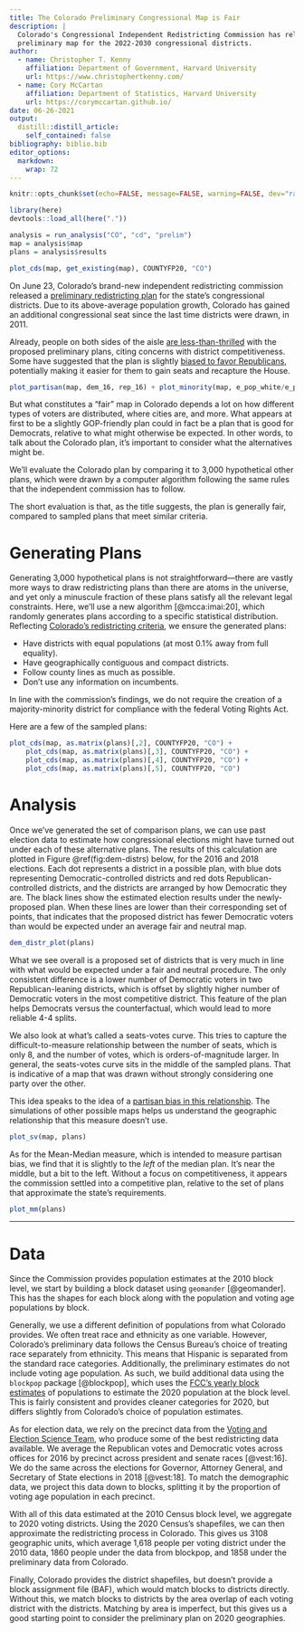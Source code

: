 ```yaml
---
title: The Colorado Preliminary Congressional Map is Fair
description: |
  Colorado's Congressional Independent Redistricting Commission has released a 
  preliminary map for the 2022-2030 congressional districts.
author:
  - name: Christopher T. Kenny
    affiliation: Department of Government, Harvard University
    url: https://www.christophertkenny.com/
  - name: Cory McCartan
    affiliation: Department of Statistics, Harvard University
    url: https://corymccartan.github.io/
date: 06-26-2021
output:
  distill::distill_article:
    self_contained: false
bibliography: biblio.bib
editor_options: 
  markdown: 
    wrap: 72
---
```


```r
knitr::opts_chunk$set(echo=FALSE, message=FALSE, warning=FALSE, dev="ragg_png")

library(here)
devtools::load_all(here("."))

analysis = run_analysis("CO", "cd", "prelim")
map = analysis$map
plans = analysis$results
```

```r
plot_cds(map, get_existing(map), COUNTYFP20, "CO")
```

On June 23, Colorado's brand-new independent redistricting commission
released a [preliminary redistricting
plan](https://redistricting.colorado.gov/content/prelim-congressional-maps)
for the state's congressional districts. Due to its above-average
population growth, Colorado has gained an additional congressional seat
since the last time districts were drawn, in 2011.

Already, people on both sides of the aisle [are
less-than-thrilled](https://www.cpr.org/2021/06/23/a-congressional-district-for-the-north-denver-metro-thats-where-the-first-map-has-it/)
with the proposed preliminary plans, citing concerns with district
competitiveness. Some have suggested that the plan is slightly [biased
to favor
Republicans](https://www.politico.com/news/2021/06/23/redistricting-colorado-map-perlmutter-495830),
potentially making it easier for them to gain seats and recapture the
House.

```r
plot_partisan(map, dem_16, rep_16) + plot_minority(map, e_pop_white/e_pop)
```

But what constitutes a "fair" map in Colorado depends a lot on how
different types of voters are distributed, where cities are, and more.
What appears at first to be a slightly GOP-friendly plan could in fact
be a plan that is good for Democrats, relative to what might otherwise
be expected. In other words, to talk about the Colorado plan, it's
important to consider what the alternatives might be.

We'll evaluate the Colorado plan by comparing it to 3,000 hypothetical
other plans, which were drawn by a computer algorithm following the same
rules that the independent commission has to follow.

The short evaluation is that, as the title suggests, the plan is
generally fair, compared to sampled plans that meet similar criteria.

# Generating Plans

Generating 3,000 hypothetical plans is not straightforward---there are
vastly more ways to draw redistricting plans than there are atoms in the
universe, and yet only a minuscule fraction of these plans satisfy all
the relevant legal constraints. Here, we'll use a new algorithm
[@mcca:imai:20], which randomly generates plans according to a specific
statistical distribution. Reflecting [Colorado's redistricting
criteria](https://redistricting.colorado.gov/content/congressional-redistricting),
we ensure the generated plans:

-   Have districts with equal populations (at most 0.1% away from full
    equality).
-   Have geographically contiguous and compact districts.
-   Follow county lines as much as possible.
-   Don't use any information on incumbents.

<aside>

In line with the commission's findings, we do not require the creation
of a majority-minority district for compliance with the federal Voting
Rights Act.

</aside>

Here are a few of the sampled plans:

```r
plot_cds(map, as.matrix(plans)[,2], COUNTYFP20, "CO") +
    plot_cds(map, as.matrix(plans)[,3], COUNTYFP20, "CO") +
    plot_cds(map, as.matrix(plans)[,4], COUNTYFP20, "CO") +
    plot_cds(map, as.matrix(plans)[,5], COUNTYFP20, "CO") 
```

# Analysis

Once we've generated the set of comparison plans, we can use past
election data to estimate how congressional elections might have turned
out under each of these alternative plans. The results of this
calculation are plotted in Figure \@ref(fig:dem-distrs) below, for the
2016 and 2018 elections. Each dot represents a district in a possible
plan, with blue dots representing Democratic-controlled districts and
red dots Republican-controlled districts, and the districts are arranged
by how Democratic they are. The black lines show the estimated election
results under the newly-proposed plan. When these lines are lower than
their corresponding set of points, that indicates that the proposed
district has fewer Democratic voters than would be expected under an
average fair and neutral map.

```r
dem_distr_plot(plans)
```

What we see overall is a proposed set of districts that is very much in
line with what would be expected under a fair and neutral procedure. The
only consistent difference is a lower number of Democratic voters in two
Republican-leaning districts, which is offset by slightly higher number
of Democratic voters in the most competitive district. This feature of
the plan helps Democrats versus the counterfactual, which would lead to
more reliable 4-4 splits.

We also look at what's called a seats-votes curve. This tries to capture
the difficult-to-measure relationship between the number of seats, which
is only 8, and the number of votes, which is orders-of-magnitude larger.
In general, the seats-votes curve sits in the middle of the sampled
plans. That is indicative of a map that was drawn without strongly
considering one party over the other.

<aside>

This idea speaks to the idea of a [partisan bias in this
relationship](https://gking.harvard.edu/files/LP9.pdf). The simulations
of other possible maps helps us understand the geographic relationship
that this measure doesn't use.

</aside>

```r
plot_sv(map, plans)
```

As for the Mean-Median measure, which is intended to measure partisan
bias, we find that it is slightly to the *left* of the median plan. It's
near the middle, but a bit to the left. Without a focus on
competitiveness, it appears the commission settled into a competitive
plan, relative to the set of plans that approximate the state's
requirements.

```r
plot_mm(plans)
```

------------------------------------------------------------------------

# Data

Since the Commission provides population estimates at the 2010 block
level, we start by building a block dataset using `geomander`
[@geomander]. This has the shapes for each block along with the
population and voting age populations by block.

Generally, we use a different definition of populations from what
Colorado provides. We often treat race and ethnicity as one variable.
However, Colorado's preliminary data follows the Census Bureau's choice
of treating race separately from ethnicity. This means that Hispanic is
separated from the standard race categories. Additionally, the
preliminary estimates do not include voting age population. As such, we
build additional data using the `blockpop` package [@blockpop], which
uses the [FCC's yearly block
estimates](https://www.fcc.gov/staff-block-estimates) of populations to
estimate the 2020 population at the block level. This is fairly
consistent and provides cleaner categories for 2020, but differs
slightly from Colorado's choice of population estimates.

As for election data, we rely on the precinct data from the [Voting and
Election Science Team](https://twitter.com/vest_team?lang=en), who
produce some of the best redistricting data available. We average the
Republican votes and Democratic votes across offices for 2016 by
precinct across president and senate races [@vest:16]. We do the same
across the elections for Governor, Attorney General, and Secretary of
State elections in 2018 [@vest:18]. To match the demographic data, we
project this data down to blocks, splitting it by the proportion of
voting age population in each precinct.

With all of this data estimated at the 2010 Census block level, we
aggregate to 2020 voting districts. Using the 2020 Census's shapefiles,
we can then approximate the redistricting process in Colorado. This
gives us 3108 geographic units, which average 1,618 people per voting
district under the 2010 data, 1860 people under the data from blockpop,
and 1858 under the preliminary data from Colorado.

Finally, Colorado provides the district shapefiles, but doesn't provide
a block assignment file (BAF), which would match blocks to districts
directly. Without this, we match blocks to districts by the area overlap
of each voting district with the districts. Matching by area is
imperfect, but this gives us a good starting point to consider the
preliminary plan on 2020 geographies.
